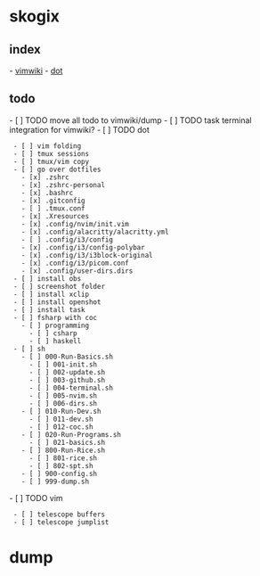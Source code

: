 = skogix =
== index ==
- [[vimwiki|vimwiki]]
- [[dot]]
== todo ==
- [ ] TODO move all todo to vimwiki/dump
- [ ] TODO task terminal integration for vimwiki?
- [ ] TODO dot
  - [ ] vim folding
  - [ ] tmux sessions
  - [ ] tmux/vim copy
  - [ ] go over dotfiles
    - [x] .zshrc
    - [x] .zshrc-personal
    - [x] .bashrc
    - [x] .gitconfig
    - [ ] .tmux.conf
    - [x] .Xresources
    - [x] .config/nvim/init.vim
    - [x] .config/alacritty/alacritty.yml
    - [ ] .config/i3/config
    - [x] .config/i3/config-polybar
    - [x] .config/i3/i3block-original
    - [x] .config/i3/picom.conf
    - [x] .config/user-dirs.dirs
  - [ ] install obs
  - [ ] screenshot folder
  - [ ] install xclip
  - [ ] install openshot
  - [ ] install task
  - [ ] fsharp with coc
    - [ ] programming
      - [ ] csharp
      - [ ] haskell
  - [ ] sh
    - [ ] 000-Run-Basics.sh
      - [ ] 001-init.sh
      - [ ] 002-update.sh
      - [ ] 003-github.sh
      - [ ] 004-terminal.sh
      - [ ] 005-nvim.sh
      - [ ] 006-dirs.sh
    - [ ] 010-Run-Dev.sh
      - [ ] 011-dev.sh
      - [ ] 012-coc.sh
    - [ ] 020-Run-Programs.sh
      - [ ] 021-basics.sh
    - [ ] 800-Run-Rice.sh
      - [ ] 801-rice.sh
      - [ ] 802-spt.sh
    - [ ] 900-config.sh
    - [ ] 999-dump.sh
- [ ] TODO vim
  - [ ] telescope buffers
  - [ ] telescope jumplist
= dump =
